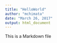 ---
title: "HelloWorld"
author: "mchimata"
date: "March 26, 2017"
output: html_document
---

This is a Markdown file